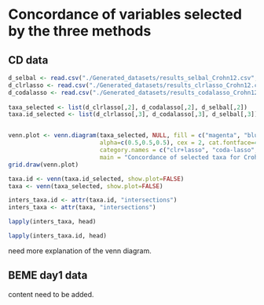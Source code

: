 # Concordance of variables selected by the three methods {#comparison}

## CD data

```r
d_selbal <- read.csv("./Generated_datasets/results_selbal_Crohn12.csv", header = T)
d_clrlasso <- read.csv("./Generated_datasets/results_clrlasso_Crohn12.csv", header = T)
d_codalasso <- read.csv("./Generated_datasets/results_codalasso_Crohn12.csv", header = T)
  
taxa_selected <- list(d_clrlasso[,2], d_codalasso[,2], d_selbal[,2])
taxa.id_selected <- list(d_clrlasso[,3], d_codalasso[,3], d_selbal[,3])


venn.plot <- venn.diagram(taxa_selected, NULL, fill = c("magenta", "blue", "lightblue"), 
                          alpha=c(0.5,0.5,0.5), cex = 2, cat.fontface=4, 
                          category.names = c("clr+lasso", "coda-lasso", "selbal"),
                          main = "Concordance of selected taxa for Crohn data")
grid.draw(venn.plot)

taxa.id <- venn(taxa.id_selected, show.plot=FALSE)
taxa <- venn(taxa_selected, show.plot=FALSE)

inters_taxa.id <- attr(taxa.id, "intersections")
inters_taxa <- attr(taxa, "intersections")

lapply(inters_taxa, head) 

lapply(inters_taxa.id, head) 

```

need more explanation of the venn diagram.

## BEME day1 data

content need to be added.
